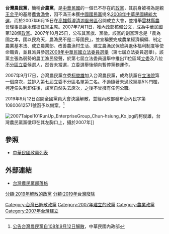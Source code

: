 {{Otheruses|subject=全稱是「台灣農民黨」的政黨 |other=一個全稱是「農民黨」的台灣政黨|農民黨}}
{{Infobox political party
|name          = 台灣農民黨
|lang1         = 
|name_lang1    = 
|logo = TFP Logo.png
|flag  = TFP flag.gif
|colorcode = {{Party meta/color/台灣農民黨}}
|leader1_title = [[主席|主席]]
|leader1_name  = [[謝永輝|謝永輝]]
|leader2_title = [[秘书长|秘书长]]
|leader2_name  = [[蕭漢俊|蕭漢俊]]
|foundation = {{Start date|2007|06|15}}
|dissolved = {{End date|2019|09|12}}
|headquarters  = {{ROC}}[[高雄市|高雄市]]建國二路241號 
|think_tank = 
|student_wing  = 
|youth_wing = 
|membership_year = 
|membership    = 
| ideology = [[農業主義|農業主義]]<br/>[[重農主義|重農主義]]<br/>[[中間主義|中間主義]]
| position     = [[中間主義|中間]]至[[中間偏左|中間偏左]]
|international = 
|colors        = {{colorbox|{{Party meta/color/台灣農民黨}}}} [[緑色|緑色]]
|seats1_title  = [[立法院|立法委員]]
|seats1        = {{Infobox political party/seats|0|113|hex={{Party meta/color/台灣農民黨}}}}
|seats2_title  = [[現任中華民國一、二級行政區行政首長列表|直轄市長]]
|seats2        = {{Infobox political party/seats|0|6|hex={{Party meta/color/台灣農民黨}}}}
|seats3_title  = [[2018年中華民國地方公職人員選舉|直轄市議員]]
|seats3        = {{Infobox political party/seats|0|380|hex={{Party meta/color/台灣農民黨}}}}
|seats4_title  = [[現任中華民國一、二級行政區行政首長列表|縣市長]]
|seats4        = {{Infobox political party/seats|0|16|hex={{Party meta/color/台灣農民黨}}}}
|seats5_title  = [[2018年中華民國地方公職人員選舉|縣市議員]]
|seats5        = {{Infobox political party/seats|0|532|hex={{Party meta/color/台灣農民黨}}}}
|seats6_title  = [[2018年中華民國地方公職人員選舉|縣市議長]]
|seats6        = {{Infobox political party/seats|0|22|hex={{Party meta/color/台灣農民黨}}}}
|seats7_title  = [[2018年中華民國鄉鎮市區長選舉|鄉鎮市區長]]
|seats7        = {{Infobox political party/seats|0|204|hex={{Party meta/color/台灣農民黨}}}}
|seats8_title  = [[2018年中華民國鄉鎮市區民代表選舉|鄉鎮市區民代表]]
|seats8        = {{Infobox political party/seats|0|2148|hex={{Party meta/color/台灣農民黨}}}}
|seats9_title  = [[2018年中華民國村里長選舉|村里長]]
|seats9        = {{Infobox political party/seats|0|7744|hex={{Party meta/color/台灣農民黨}}}}
|website       = 
|country = 中華民國
}}

'''台灣農民黨'''，簡稱'''台農黨'''，是[[中華民國|中華民國]]的一個已不存在的[[台灣政黨|政黨]]，其前身被視為是親[[王金平|王金平]]的基層[[農會|農會]][[漁會|漁會]]，因不滿王未獲[[中國國民黨|中國國民黨]]提名[[2008年中華民國總統大選|2008年中華民國總統大選]]，而於2007年6月15日在[[高雄縣|高雄縣]][[澄清湖風景區|澄清湖風景區]]召開成立大會，並推舉[[雲林縣農會|雲林縣農會]]理事長[[謝永輝|謝永輝]]擔任黨主席。2007年7月11日，獲[[中華民國內政部|內政部]]核備公文，成為中華民國第128個[[政黨|政黨]]。2007年10月25日，公布其黨旗、黨徽。該黨的創黨理念是「農為國之本，國以民為天，農漁民不是二等國民」，並宣稱要完成農業經濟綱領、制定農業基本法、成立農業部、改善農漁村生活、建立農漁民保險與退休福利制度等使命職責，並且派員參選[[2008年中華民國立法委員選舉|2008年中華民國立法委員選舉]]（第七屆立法委員選舉）。該黨主張為弱勢的農工漁民發聲，於第七屆立法委員選舉中推出11位區域[[立委|立委]]及八位[[不分區立委|不分區立委]]候選人，然皆未當選，立委選舉後傾向暫停黨務運作。

2007年9月17日，台灣農民黨立委[[柯俊雄|柯俊雄]]加入台灣農民黨，成為該黨在[[立法院|立法院]]第一個席次，並排入第七屆立委不分區名單第二名。不過隨著未過政黨票5%門檻，柯連任失利卸任後，該黨自然失去席次，之後不曾擁有任何公職。

2019年9月12日召開全國黨員大會決議解散，並經內政部發布台內民字第10800612571號函予以備案。<ref>[https://party.moi.gov.tw/pgms/politics/home!newsDetail.action?id=ff8080816d570355016d94bb1c9701c6 公告台灣農民黨自108年9月12日解散]，中華民國內政部</ref>

[[File:2007Taipei101RunUp_EnterpriseGroup_Chun-hsiung_Ko.jpg|thumb]]的柯俊雄，台灣農民黨黨徽印在其左胸口上，攝於2007年]]

== 參照==
*[[中華民國政黨列表|中華民國政黨列表]]

== 外部連結 ==
*[http://tw.myblog.yahoo.com/jw!psxfAo.RGB4jUPngffZlJ7sVMDhe/profile 台灣農民黨部落格] {{Wayback|url=http://tw.myblog.yahoo.com/jw!psxfAo.RGB4jUPngffZlJ7sVMDhe/profile |date=20190611122900 }} 

{{中華民國政黨}}

[[Category:台灣已解散政黨|Category:台灣已解散政黨]]
[[Category:2007年建立的政黨|Category:2007年建立的政黨]]
[[分類:2019年解散的政黨|分類:2019年解散的政黨]]
[[Category:農業政黨|Category:農業政黨]]
[[Category:2007年台灣建立|Category:2007年台灣建立]]
[[分類:2019年台灣廢除|分類:2019年台灣廢除]]